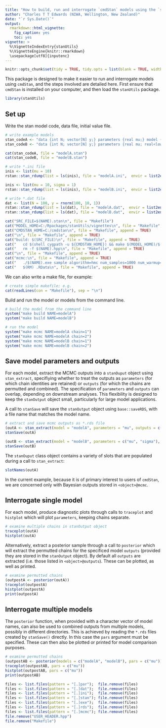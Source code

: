```yaml
---
title: "How to build, run and interrogate `cmdStan` models using the `stanUtils` package"
author: "Charles T T Edwards (NIWA, Wellington, New Zealand)"
date: "`r Sys.Date()`"
output:
  rmarkdown::html_vignette:
    fig_caption: yes
    toc: yes
vignette: >
  %\VignetteIndexEntry{stanUtils}
  %\VignetteEngine{knitr::rmarkdown}
  \usepackage[utf8]{inputenc}
---
```


```r
knitr::opts_chunk$set(tidy = TRUE, tidy.opts = list(blank = TRUE, width.cutoff = 75), message = FALSE, warning = FALSE, collapse = TRUE, comment = "# >")
```

This package is designed to make it easier to run and interrogate models using `cmdStan`, and the steps involved are detailed here. First ensure that `cmdStan` is installed on your computer, and then load the `stanUtils` package.

```r
library(stanUtils)
```

## Set up

Write the stan model code, data file, initial value file.

```r
# write example models
stan_codeA <- "data {int N; vector[N] y;} parameters {real mu;} model {y ~ normal(mu,1);} generated quantities {real mse; mse = mean((y - mu) .* (y - mu));}"
stan_codeB <- "data {int N; vector[N] y;} parameters {real mu; real<lower=0> sigma;} model {y ~ normal(mu,sigma);} generated quantities {real mse; mse = mean((y - mu) .* (y - mu));}"

cat(stan_codeA, file = "modelA.stan")
cat(stan_codeB, file = "modelB.stan")

# write *.ini file
inis <- list(mu = 10)
rstan::stan_rdump(list = ls(inis), file = "modelA.ini",  envir = list2env(inis))

inis <- list(mu = 10, sigma = 1)
rstan::stan_rdump(list = ls(inis), file = "modelB.ini",  envir = list2env(inis))

# write *.dat file
dat <- list(N = 100, y = rnorm(100, 10, 1))
rstan::stan_rdump(list = ls(dat), file = "modelA.dat",  envir = list2env(dat))
rstan::stan_rdump(list = ls(dat), file = "modelB.dat",  envir = list2env(dat))
```

```r
cat("SRC_FILE=$(NAME).stan\n", file = "Makefile")
cat("MODEL_HOME=C:/Rpackages/stanUtils/vignettes\n", file = "Makefile", append = TRUE)
cat("CMDSTAN_HOME=C:/cmdstan\n", file = "Makefile", append = TRUE)
cat("\n", file = "Makefile", append = TRUE)
cat("build: $(SRC_FILE)\n", file = "Makefile", append = TRUE)
cat("	cd $(shell cygpath -u ${CMDSTAN_HOME}) && make $(MODEL_HOME)/$(NAME).exe\n", file = "Makefile", append = TRUE)
cat("	rm -f $(NAME).hpp\n", file = "Makefile", append = TRUE)
cat("\n", file = "Makefile", append = TRUE)
cat("mcmc:\n", file = "Makefile", append = TRUE)
cat("	./$(NAME).exe sample algorithm=hmc num_samples=1000 num_warmup=1000 thin=1 init=$(NAME).ini data file=$(NAME).dat output file=$(NAME)$(chain).mcmc\n", file = "Makefile", append = TRUE)
cat("	$(RM) .RData\n", file = "Makefile", append = TRUE)
```

We can also write a make file, for example:
```r
# create simple makefile; e.g.
cat(readLines(con = "Makefile"), sep = "\n")

```

Build and run the model or models from the command line.

```r
# build the model from the command line
system("make build NAME=modelA")
system("make build NAME=modelB")

# run the model
system("make mcmc NAME=modelA chain=1")
system("make mcmc NAME=modelA chain=2")
system("make mcmc NAME=modelB chain=1")
system("make mcmc NAME=modelB chain=2")
```

## Save model parameters and outputs

For each model, extract the MCMC outputs into a `stanOuput` object using `stan_extract`, specifiying whether to treat the outputs as `parameters` (for which chain identities are retained) or `outputs` (for which the chains are permutted and combined). The specification of `parameters` and `outputs` can overlap, depending on downstream analyses. This flexibility is designed to keep the `stanOutput` object small, particularly for large model applications.

A call to `stanSave` will save the `stanOutput` object using `base::saveRDS`, with a file name that matches the model name. 

```r
# extract and save mcmc outputs as *.rds file
(outA <- stan_extract(model = "modelA", parameters = "mu", outputs = c("mu", "mse")))
stanSave(outA)

(outB <- stan_extract(model = "modelB", parameters = c("mu", "sigma"), outputs = c("mu", "mse")))
stanSave(outB)

```
The `stanOuput` class object contains a variety of slots that are populated during a call to `stan_extract`:
```r
slotNames(outA)
```
In the current example, because it is of primary interest to users of `cmdStan`, we are concerned only with Bayesian outputs stored in `<object>@mcmc`.

## Interrogate single model

For each model, produce diagnostic plots through calls to `traceplot` and `histplot` which will plot `parameters`, keeping chains separate.

```r
# examine multiple chains in stanOutput object
traceplot(outA)
histplot(outA)
```

Alternatively, extract a posterior sample through a call to `posterior` which will extract the permutted chains for the specificed model `outputs` (provided they are stored in the `stanOutput` object). By default all `outputs` are extracted (i.e. those listed in `<object>@outputs`). These can be plotted, as well as printed.
```r
# examine permutted chains
(outpostA <- posterior(outA))
traceplot(outpostA)
histplot(outpostA)
print(outpostA)
```

## Interrogate multiple models

The `posterior` function, when provided with a character vector of model names, can also be used to combined outputs from multiple models, possibly in different directories. This is achieved by reading the `*.rds` files created by `stanSave()` directly. In this case the `pars` argument must be specified. These can then also be plotted or printed for model comparison purposes.

```r
# examine permutted chains
(outpostAB <- posterior(models = c("modelA", "modelB"), pars = c("mu")))
traceplot(outpostAB, pars = c("mu"))
histplot(outpostAB, pars = c("mu"))
print(outpostAB)
```


```r
files <- list.files(pattern = "[.]par");  file.remove(files)
files <- list.files(pattern = "[.]dat");  file.remove(files)
files <- list.files(pattern = "[.]ini");  file.remove(files)
files <- list.files(pattern = "[.]stan"); file.remove(files)
files <- list.files(pattern = "[.]exe");  file.remove(files)
files <- list.files(pattern = "[.]rds");  file.remove(files)
files <- list.files(pattern = "[.]mcmc"); file.remove(files)
file.remove("USER_HEADER.hpp")
file.remove("Makefile")
```
